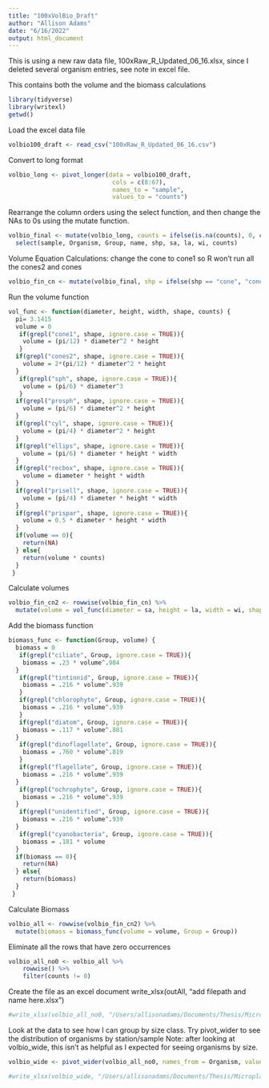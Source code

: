 ```yaml
---
title: "100xVolBio_Draft"
author: "Allison Adams"
date: "6/16/2022"
output: html_document
---
```

This is using a new raw data file, 100xRaw_R_Updated_06_16.xlsx, since I deleted several organism entries, see note in excel file. 

This contains both the volume and the biomass calculations
```r
library(tidyverse)
library(writexl)
getwd()
```
Load the excel data file
```r
volbio100_draft <- read_csv("100xRaw_R_Updated_06_16.csv")
```
Convert to long format

```r
volbio_long <- pivot_longer(data = volbio100_draft,
                             cols = c(8:67),
                             names_to = "sample",
                             values_to = "counts")
```

Rearrange the column orders using the select function, and then change the NAs to 0s using the mutate function.
```r
volbio_final <- mutate(volbio_long, counts = ifelse(is.na(counts), 0, counts)) %>% 
  select(sample, Organism, Group, name, shp, sa, la, wi, counts)
```

Volume Equation Calculations: change the cone to cone1 so R won't run all the cones2 and cones

```r
volbio_fin_cn <- mutate(volbio_final, shp = ifelse(shp == "cone", "cone1", shp))
```
Run the volume function
```r
vol_func <- function(diameter, height, width, shape, counts) {
  pi= 3.1415
  volume = 0
   if(grepl("cone1", shape, ignore.case = TRUE)){
    volume = (pi/12) * diameter^2 * height
   }
  if(grepl("cones2", shape, ignore.case = TRUE)){
    volume = 2*(pi/12) * diameter^2 * height
  }
   if(grepl("sph", shape, ignore.case = TRUE)){
    volume = (pi/6) * diameter^3
   } 
  if(grepl("prosph", shape, ignore.case = TRUE)){
    volume = (pi/6) * diameter^2 * height
  }
  if(grepl("cyl", shape, ignore.case = TRUE)){
    volume = (pi/4) * diameter^2 * height
  }
  if(grepl("ellips", shape, ignore.case = TRUE)){
    volume = (pi/6) * diameter * height * width
  }
  if(grepl("recbox", shape, ignore.case = TRUE)){
    volume = diameter * height * width
  }
  if(grepl("prisell", shape, ignore.case = TRUE)){
    volume = (pi/4) * diameter * height * width
  }
  if(grepl("prispar", shape, ignore.case = TRUE)){
    volume = 0.5 * diameter * height * width
  }
  if(volume == 0){
    return(NA)
  } else{
    return(volume * counts)
  }
 }
```

Calculate volumes
```r
volbio_fin_cn2 <- rowwise(volbio_fin_cn) %>% 
  mutate(volume = vol_func(diameter = sa, height = la, width = wi, shape = shp, counts = counts))
```

Add the biomass function
```r
biomass_func <- function(Group, volume) {
  biomass = 0
   if(grepl("ciliate", Group, ignore.case = TRUE)){
    biomass = .23 * volume^.984
  }
   if(grepl("tintinnid", Group, ignore.case = TRUE)){
    biomass = .216 * volume^.939
   }
   if(grepl("chlorophyte", Group, ignore.case = TRUE)){
    biomass = .216 * volume^.939
   }
   if(grepl("diatom", Group, ignore.case = TRUE)){
    biomass = .117 * volume^.881
  }
   if(grepl("dinoflagellate", Group, ignore.case = TRUE)){
    biomass = .760 * volume^.819
   }
   if(grepl("flagellate", Group, ignore.case = TRUE)){
    biomass = .216 * volume^.939
  }
   if(grepl("ochrophyte", Group, ignore.case = TRUE)){
    biomass = .216 * volume^.939
  }
   if(grepl("unidentified", Group, ignore.case = TRUE)){
    biomass = .216 * volume^.939
  }
   if(grepl("cyanobacteria", Group, ignore.case = TRUE)){
    biomass = .181 * volume
  }
  if(biomass == 0){
    return(NA)
  } else{
    return(biomass)
  }
 }
```

Calculate Biomass  
```r
volbio_all <- rowwise(volbio_fin_cn2) %>% 
  mutate(biomass = biomass_func(volume = volume, Group = Group))
```

Eliminate all the rows that have zero occurrences
```r
volbio_all_no0 <- volbio_all %>% 
    rowwise() %>% 
    filter(counts != 0)
```

Create the file as an excel document
write_xlsx(outAll, "add filepath and name here.xlsx")
```r
#write_xlsx(volbio_all_no0, "/Users/allisonadams/Documents/Thesis/Microplankton/R Work/100x June 2022/VolBioAllNo0.xlsx")
```

Look at the data to see how I can group by size class. Try pivot_wider to see the distribution of organisms by station/sample
Note: after looking at volbio_wide, this isn't as helpful as I expected for seeing organisms by size.

```r
volbio_wide <- pivot_wider(volbio_all_no0, names_from = Organism, values_from = biomass)
```

```r
#write_xlsx(volbio_wide, "/Users/allisonadams/Documents/Thesis/Microplankton/R Work/100x June 2022/VolBioWide.xlsx")
```



